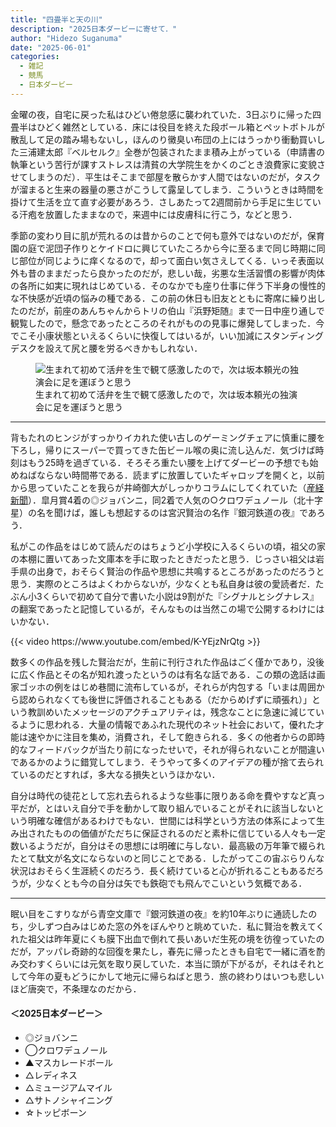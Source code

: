 ---
title: "四畳半と天の川"
description: "2025日本ダービーに寄せて．"
author: "Hidezo Suganuma"
date: "2025-06-01"
categories:
  - 雑記
  - 競馬
  - 日本ダービー
---

金曜の夜，自宅に戻った私はひどい倦怠感に襲われていた．3日ぶりに帰った四畳半はひどく雑然としている．床には役目を終えた段ボール箱とペットボトルが散乱して足の踏み場もないし，ほんのり黴臭い布団の上にはうっかり衝動買いした三浦建太郎『ベルセルク』全巻が包装されたまま積み上がっている（申請書の執筆という苦行が課すストレスは清貧の大学院生をかくのごとき浪費家に変貌させてしまうのだ）．平生はそこまで部屋を散らかす人間ではないのだが，タスクが溜まると生来の器量の悪さがこうして露呈してしまう．こういうときは時間を掛けて生活を立て直す必要があろう．さしあたって2週間前から手足に生じている汗疱を放置したままなので，来週中には皮膚科に行こう，などと思う．

季節の変わり目に肌が荒れるのは昔からのことで何も意外ではないのだが，保育園の庭で泥団子作りとケイドロに興じていたころから今に至るまで同じ時期に同じ部位が同じように痒くなるので，却って面白い気さえしてくる．いっそ表面以外も昔のままだったら良かったのだが，悲しい哉，劣悪な生活習慣の影響が肉体の各所に如実に現れはじめている．そのなかでも座り仕事に伴う下半身の慢性的な不快感が近頃の悩みの種である．この前の休日も旧友とともに寄席に繰り出したのだが，前座のあんちゃんからトリの伯山『浜野矩随』まで一日中座り通しで観覧したので，懸念であったところのそれがものの見事に爆発してしまった．今でこそ小康状態といえるくらいに快復してはいるが，いい加減にスタンディングデスクを設えて尻と腰を労るべきかもしれない．

![生まれて初めて活弁を生で観て感激したので，次は坂本頼光の独演会に足を運ぼうと思う](fig1.jpg)

---

背もたれのヒンジがすっかりイカれた使い古しのゲーミングチェアに慎重に腰を下ろし，帰りにスーパーで買ってきた缶ビール喉の奥に流し込んだ．気づけば時刻はもう25時を過ぎている．そろそろ重たい腰を上げてダービーの予想でも始めねばならない時間帯である．読まずに放置していたギャロップを開くと，以前から思っていたことを我らが井崎御大がしっかりコラムにしてくれていた（[産経新聞](https://www.sankei.com/article/20250530-GZZ363LTXNOSNKGYLGEX4RKO2I/)）．皐月賞4着の◎ジョバンニ，同2着で人気の○クロワデュノール（北十字星）の名を聞けば，誰しも想起するのは宮沢賢治の名作『銀河鉄道の夜』であろう．

私がこの作品をはじめて読んだのはちょうど小学校に入るくらいの頃，祖父の家の本棚に置いてあった文庫本を手に取ったときだったと思う．じっさい祖父は岩手県の出身で，おそらく賢治の作品や思想に共鳴するところがあったのだろうと思う．実際のところはよくわからないが，少なくとも私自身は彼の愛読者だ．たぶん小3くらいで初めて自分で書いた小説は9割がた『シグナルとシグナレス』の翻案であったと記憶しているが，そんなものは当然この場で公開するわけにはいかない．

{{< video https://www.youtube.com/embed/K-YEjzNrQtg >}}

数多くの作品を残した賢治だが，生前に刊行された作品はごく僅かであり，没後に広く作品とその名が知れ渡ったというのは有名な話である．この類の逸話は画家ゴッホの例をはじめ巷間に流布しているが，それらが内包する「いまは周囲から認められなくても後世に評価されることもある（だからめげずに頑張れ）」という教訓めいたメッセージのアクチュアリティは，残念なことに急速に減じているように思われる．大量の情報であふれた現代のネット社会において，優れた才能は速やかに注目を集め，消費され，そして飽きられる．多くの他者からの即時的なフィードバックが当たり前になったせいで，それが得られないことが間違いであるかのように錯覚してしまう．そうやって多くのアイデアの種が捨て去られているのだとすれば，多大なる損失というほかない．

自分は時代の徒花として忘れ去られるような些事に限りある命を費やすなど真っ平だが，とはいえ自分で手を動かして取り組んでいることがそれに該当しないという明確な確信があるわけでもない．世間には科学という方法の体系によって生み出されたものの価値がただちに保証されるのだと素朴に信じている人々も一定数いるようだが，自分はその思想には明確に与しない．最高級の万年筆で綴られたとて駄文が名文にならないのと同じことである．したがってこの宙ぶらりんな状況はおそらく生涯続くのだろう．長く続けていると心が折れることもあるだろうが，少なくとも今の自分は矢でも鉄砲でも飛んでこいという気概である．

---

眠い目をこすりながら青空文庫で『銀河鉄道の夜』を約10年ぶりに通読したのち，少しずつ白みはじめた窓の外をぼんやりと眺めていた．私に賢治を教えてくれた祖父は昨年夏にくも膜下出血で倒れて長いあいだ生死の境を彷徨っていたのだが，アッパレ奇跡的な回復を果たし，春先に帰ったときも自宅で一緒に酒を酌み交わすくらいには元気を取り戻していた．本当に頭が下がるが，それはそれとして今年の夏もどうにかして地元に帰らねばと思う．旅の終わりはいつも悲しいほど唐突で，不条理なのだから．


#### ＜2025日本ダービー＞

- ◎ジョバンニ
- ◯クロワデュノール
- ▲マスカレードボール
- △レディネス
- △ミュージアムマイル
- △サトノシャイニング
- ☆トッピボーン
